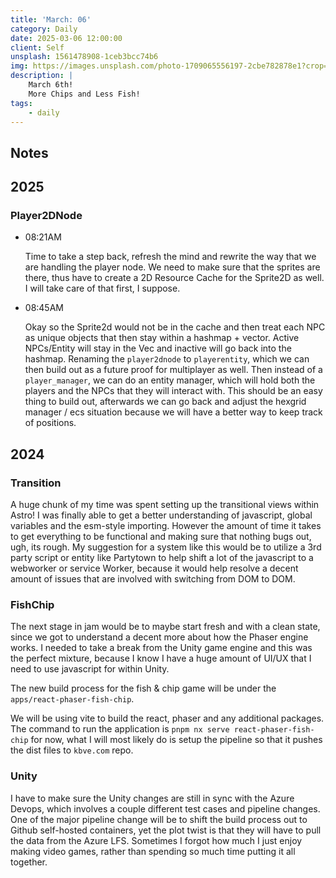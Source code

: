 ```yaml
---
title: 'March: 06'
category: Daily
date: 2025-03-06 12:00:00
client: Self
unsplash: 1561478908-1ceb3bcc74b6
img: https://images.unsplash.com/photo-1709065556197-2cbe782878e1?crop=entropy&cs=srgb&fm=jpg&ixid=MnwzNjM5Nzd8MHwxfHJhbmRvbXx8fHx8fHx8fDE2ODE3NDg2ODY&ixlib=rb-4.0.3&q=85
description: |
    March 6th!
    More Chips and Less Fish!
tags:
    - daily
---
```


## Notes

## 2025

### Player2DNode

-   08:21AM

    Time to take a step back, refresh the mind and rewrite the way that we are handling the player node.
    We need to make sure that the sprites are there, thus have to create a 2D Resource Cache for the Sprite2D as well.
    I will take care of that first, I suppose.

-   08:45AM

    Okay so the Sprite2d would not be in the cache and then treat each NPC as unique objects that then stay within a hashmap + vector.
    Active NPCs/Entity will stay in the Vec and inactive will go back into the hashmap.
    Renaming the `player2dnode` to `playerentity`, which we can then build out as a future proof for multiplayer as well.
    Then instead of a `player_manager`, we can do an entity manager, which will hold both the players and the NPCs that they will interact with.
    This should be an easy thing to build out, afterwards we can go back and adjust the hexgrid manager / ecs situation because we will have a better way to keep track of positions.



## 2024

### Transition

A huge chunk of my time was spent setting up the transitional views within Astro!
I was finally able to get a better understanding of javascript, global variables and the esm-style importing.
However the amount of time it takes to get everything to be functional and making sure that nothing bugs out, ugh, its rough.
My suggestion for a system like this would be to utilize a 3rd party script or entity like Partytown to help shift a lot of the javascript to a webworker or service Worker, because it would help resolve a decent amount of issues that are involved with switching from DOM to DOM.


### FishChip

The next stage in jam would be to maybe start fresh and with a clean state, since we got to understand a decent more about how the Phaser engine works.
I needed to take a break from the Unity game engine and this was the perfect mixture, because I know I have a huge amount of UI/UX that I need to use javascript for within Unity.

The new build process for the fish & chip game will be under the `apps/react-phaser-fish-chip`.

We will be using vite to build the react, phaser and any additional packages.
The command to run the application is `pnpm nx serve react-phaser-fish-chip` for now, what I will most likely do is setup the pipeline so that it pushes the dist files to `kbve.com` repo.


### Unity

I have to make sure the Unity changes are still in sync with the Azure Devops, which involves a couple different test cases and pipeline changes.
One of the major pipeline change will be to shift the build process out to Github self-hosted containers, yet the plot twist is that they will have to pull the data from the Azure LFS.
Sometimes I forgot how much I just enjoy making video games, rather than spending so much time putting it all together.

